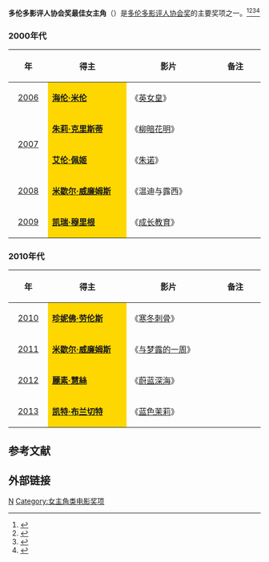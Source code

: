 '''多伦多影评人协会奖最佳女主角'''（{{lang-en|'''Toronto Film Critics Association Award for Best Actress'''}}）是[[多伦多影评人协会|多伦多影评人协会奖]]的主要奖项之一。<ref>{{cite web |url=http://ent.sina.com.cn/m/f/2013-12-20/18334065420.shtml |title=《醉乡民谣》逆袭多伦多影评人协会奖 |accessdate=2013 |publisher=新浪网 |work= |language=zh-hans |archive-date=2014-04-07 |archive-url=https://web.archive.org/web/20140407080847/http://ent.sina.com.cn/m/f/2013-12-20/18334065420.shtml |dead-url=no }}</ref><ref>{{cite web |url=http://ent.163.com/12/1220/07/8J5D9SG5000300B1.html |title=多伦多影评人协会奖公布 《大师》获最佳影片 |accessdate=2012 |publisher=网易 |work= |language=zh-hans |archive-url=https://web.archive.org/web/20140407085806/http://ent.163.com/12/1220/07/8J5D9SG5000300B1.html |archive-date=2014-04-07 |dead-url=yes }}</ref><ref>{{cite web |url=http://ent.sina.com.cn/m/f/2010-12-16/14433179018.shtml |title=多伦多影评人协会奖揭晓 《社交网战》大满贯 |accessdate=2010 |publisher=新浪网 |work= |language=zh-hans |archive-date=2014-03-24 |archive-url=https://web.archive.org/web/20140324053357/http://ent.sina.com.cn/m/f/2010-12-16/14433179018.shtml |dead-url=no }}</ref><ref>{{cite web|url=http://www.022net.com/2012/12-19/446044293350874.html|title=多伦多影评人协会奖揭晓 《大师》获最佳影片|accessdate=2012|publisher=人民网|work=|language=zh-hans|deadurl=yes|archiveurl=https://web.archive.org/web/20160304194546/http://www.022net.com/2012/12-19/446044293350874.html|archivedate=2016-03-04}}</ref>

=== 2000年代 ===
{| class="wikitable" width="95%" cellpadding="5"
|-
!width="100"|年
!width="350"|得主
!width="350"|影片
!width="200"|备注
|-
|style="text-align:center;"| [[2006年多伦多影评人协会奖|2006]] ||  style="background:#FFD700;" |'''[[海伦·米伦|海伦·米伦]]''' || 《[[英女皇_(电影)|英女皇]]》 ||  
|-
|rowspan="2" style="text-align:center;"|  [[2007年多伦多影评人协会奖|2007]] ||  style="background:#FFD700;" | '''[[朱莉·克里斯蒂|朱莉·克里斯蒂]]''' ||  《[[柳暗花明|柳暗花明]]》 || 
|-
|  style="background:#FFD700;" | '''[[艾伦·佩姬|艾伦·佩姬]]''' || 《[[朱诺|朱诺]]》  || 
|-
|style="text-align:center;"| [[2008年多伦多影评人协会奖|2008]] ||  style="background:#FFD700;" |'''[[米歇尔·威廉姆斯|米歇尔·威廉姆斯]]''' ||《温迪与露西》  ||  
|-
|style="text-align:center;"| [[2009年多伦多影评人协会奖|2009]] ||  style="background:#FFD700;" |'''[[凯瑞·穆里根|凯瑞·穆里根]]''' || 《[[成长教育|成长教育]]》 ||  
|}

=== 2010年代 ===
{| class="wikitable" width="95%" cellpadding="5"
|-
!width="100"|年
!width="350"|得主
!width="350"|影片
!width="200"|备注
|-
|style="text-align:center;"| [[2010年多伦多影评人协会奖|2010]] ||  style="background:#FFD700;" | '''[[珍妮佛·劳伦斯|珍妮佛·劳伦斯]]''' || 《[[寒冬刺骨|寒冬刺骨]]》 ||  
|-
|style="text-align:center;"| [[2011年多伦多影评人协会奖|2011]] ||  style="background:#FFD700;" | '''[[米歇尔·威廉姆斯|米歇尔·威廉姆斯]]''' || 《[[与梦露的一周|与梦露的一周]]》 ||  
|-
|style="text-align:center;"| [[2012年多伦多影评人协会奖|2012]] ||  style="background:#FFD700;" | '''[[麗素·慧絲|麗素·慧絲]]'''||《[[蔚蓝深海|蔚蓝深海]]》  || 
|-
|style="text-align:center;"| [[2013年多伦多影评人协会奖|2013]] ||  style="background:#FFD700;" |'''[[凯特·布兰切特|凯特·布兰切特]]''' ||《[[蓝色茉莉|蓝色茉莉]]》  ||  
|}

==参考文献==
{{reflist}}

== 外部链接 ==
{{多伦多影评人协会奖}}

[[Category:多伦多影评人协会奖|N]]
[[Category:女主角类电影奖项|Category:女主角类电影奖项]]